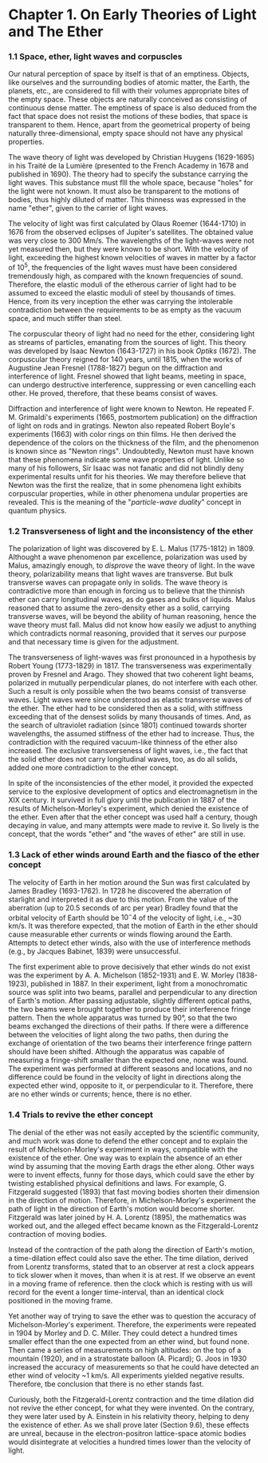 
<div style={{textAlign: 'center'}}>

# Chapter 1. On Early Theories of Light and The Ether

</div>

### 1.1 Space, ether, light waves and corpuscles

Our natural perception of space by itself is that of an emptiness. Objects, like ourselves and the surrounding bodies of atomic matter, the Earth, the planets, etc., are considered to fill with their volumes appropriate bites of the empty space. These objects are naturally conceived as consisting of continuous dense matter. The emptiness of space is also deduced from the fact that space does not resist the motions of these bodies, that space is transparent to them.
Hence, apart from the geometrical property of being naturally three-dimensional, empty space should not have any physical properties.

The wave theory of light was developed by Christian Huygens (1629-1695) in his Traité de la Lumière (presented to the French Academy in 1678 and published in 1690). The theory had to specify the substance carrying the light waves. This substance must flll the whole space, because "holes" for the light were not known. It must also be transparent to the motions of bodies, thus highly diluted of matter. This thinness was expressed in the name "ether", given to the carrier of light waves.

The velocity of light was first calculated by Olaus Roemer (1644-1710) in 1676 from the observed eclipses of Jupiter's satellites. The obtained value was very close to 300 Mm/s. The wavelengths of the light-waves were not yet measured then, but they were known to be short. With the velocity of light, exceeding the highest known velocities of waves in matter by a factor of $10^5$, the frequencies of the light waves must have been considered tremendously high, as compared with the known frequencies of sound. Therefore, the elastic moduli of the etherous carrier of light had to be assumed to exceed the elastic moduli of steel by thousands of times. Hence, from its very inception the ether was carrying the intolerable contradiction between the requirements to be as empty as the vacuum space, and much stiffer than steel.

The corpuscular theory of light had no need for the ether, considering light as streams of particles, emanating from the sources of light. This theory was developed by Isaac Newton (1643-1727) in his book *Optiks* (1672). The corpuscular theory reigned for 140 years, until 1815, when the works of Augustine Jean Fresnel (1788-1827) begun on the diffraction and interference of light. Fresnel showed that light beams, meeting in space, can undergo destructive interference, suppressing or even cancelling each other. He proved, therefore, that these beams consist of waves.

Diffraction and interference of light were known to Newton. He repeated F. M. Grimaldi's experiments (1665, postmortem publication) on the diffraction of light on rods and in gratings. Newton also repeated Robert Boyle's experiments (1663) with color rings on thin films. He then derived the dependence of the colors on the thickness of the film, and the phenomenon is known since as "Newton rings". Undoubtedly, Newton must have known that these phenomena indicate some wave properties of light. Unlike so many of his followers, Sir Isaac was not fanatic and did not blindly deny experimental results unfit for his theories. We may therefore believe that Newton was the first the realize, that in some phenomena light exhibits corpuscular properties, while in other phenomena undular properties are revealed. This is the meaning of the "*particle-wave duality*" concept in quantum physics.


### 1.2 Transverseness of light and the inconsistency of the ether

The polarization of light was discovered by E. L. Malus (1775-1812) in 1809. Althought a wave phenomenon par excellence, polarization was used by Malus, amazingly enough, to *disprove* the wave theory of light. In the wave theory, polarizability means that light waves are transverse. But bulk transverse waves can propagate only in solids. The wave theory is contradictive more than enough in forcing us to believe that the thinnish ether can carry longitudinal waves, as do gases and bulks of liquids. Malus reasoned that to assume the zero-density ether as a solid, carrying transverse waves, will be beyond the ability of human reasoning, hence the wave theory must fall. Malus did not know how easily we adjust to anything which contradicts normal reasoning, provided that it serves our purpose and that necessary time is given for the adjustment.

The transverseness of light-waves was first pronounced in a hypothesis by Robert Young (1773-1829) in 1817. The transverseness was experimentally proven by Fresnel and Arago. They showed that two coherent light beams, polarized in mutually perpendicular planes, do not interfere with each other. Such a result is only possible when the two beams consist of transverse waves. Light waves were since understood as elastic transverse waves of the ether. The ether had to be considered then as a solid, with stiffness exceeding that of the densest solids by many thousands of times. And, as the search of ultraviolet radiation (since 1801) continued towards shorter wavelengths, the assumed stiffness of the ether had to increase. Thus, the contradiction with the required vacuum-like thinness of the ether also increased. The exclusive transverseness of light waves, i.e., the fact that the solid ether does not carry longitudinal waves, too, as do all solids, added one more contradiction to the ether concept.

In spite of the inconsistencies of the ether model, it provided the expected service to the explosive development of optics and electromagnetism in the XIX century. It survived in full glory until the publication in 1887 of the results of Michelson-Morley's experiment, which denied the existence of the ether. Even after that the ether concept was used half a century, though decaying in value, and many attempts were made to revive it. So lively is the concept, that the words "ether" and "the waves of ether" are still in use.


### 1.3 Lack of ether winds around Earth and the fiasco of the ether concept

The velocity of Earth in her motion around the Sun was first calculated by James Bradley (1693-1762). In 1728 he discovered the aberration of starlight and interpreted it as due to this motion. From the value of the aberration (up to 20.5 seconds of arc per year) Bradley found that the orbital velocity of Earth should be $10^-4$ of the velocity of light, i.e., ~30 km/s. It was therefore expected, that the motion of Earth in the ether should cause measurable ether currents or winds flowing around the Earth. Attempts to detect ether winds, also with the use of interference methods (e.g., by Jacques Babinet, 1839) were unsuccessful.

The first experiment able to prove decisively that ether winds do not exist was the experiment by A. A. Michelson (1852-1931) and E. W. Morley (1838-1923), published in 1887. In their experiment, light from a monochromatic source was split into two beams, parallel and perpendicular to any direction of Earth's motion. After passing adjustable, slightly different optical paths, the two beams were brought together to produce their interference fringe pattern. Then the whole apparatus was turned by 90°, so that the two beams exchanged the directions of their paths. If there were a difference between the velocities of light along the two paths, then during the exchange of orientation of the two beams their interference fringe pattern should have been shifted. Although the apparatus was capable of measuring a fringe-shift smaller than the expected one, none was found. The experiment was performed at different seasons and locations, and no difference could be found in the velocity of light in directions along the expected ether wind, opposite to it, or perpendicular to it. Therefore, there are no ether winds or currents; hence, there is no ether.


### 1.4 Trials to revive the ether concept

The denial of the ether was not easily accepted by the scientific community, and much work was done to defend the ether concept and to explain the result of Michelson-Morley's experiment in ways, compatible with the existence of the ether. One way was to explain the absence of an ether wind by assuming that the moving Earth drags the ether along. Other ways were to invent effects, funny for those days, which could save the ether by twisting established physical definitions and laws. For example, G. Fitzgerald suggested (1893) that fast moving bodies shorten their dimension in the direction of motion. Therefore, in Michelson-Morley's experiment the path of light in the direction of Earth's motion would become shorter. Fitzgerald was later joined by H. A. Lorentz (1895), the mathematics was worked out, and the alleged effect became known as the Fitzgerald-Lorentz contraction of moving bodies.

Instead of the contraction of the path along the direction of Earth's motion, a time-dilation effect could also save the ether. The time dilation, derived from Lorentz transforms, stated that to an observer at rest a clock appears to tick slower when it moves, than when it is at rest. If we observe an event in a moving frame of reference. then the clock which is resting with us will record for the event a longer time-interval, than an identical clock positioned in the moving frame.

Yet another way of trying to save the ether was to question the accuracy of Michelson-Morley's experiment. Therefore, the experiments were repeated in 1904 by Morley and D. C. Miller. They could detect a hundred times smaller effect than the one expected from an ether wind, but found none. Then came a series of measurements on high altitudes: on the top of a mountain (1920), and in a stratostate balloon (A. Picard); G. Joos in 1930 increased the accuracy of measurements so that he could have detected an ether wind of velocity ~1 km/s. All experiments yielded negative results. Therefore, tbe conclusion that there is no ether stands fast.

Curiously, both the Fitzgerald-Lorentz contraction and the time dilation did not revive the ether concept, for what they were invented. On the contrary, they were later used by A. Einstein in his relativity theory, helping to deny the existence of ether. As we shall prove later (Section 9.6), these effects are unreal, because in the electron-positron lattice-space atomic bodies would disintegrate at velocities a hundred times lower than the velocity of light.